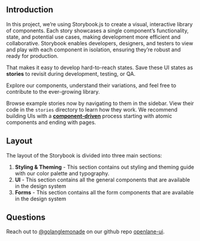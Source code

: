 
<Meta title="Design System/Introduction" />

<Unstyled>
  <PageHeading eyebrow="Openlane" heading="Storybook" />
</Unstyled>

## Introduction

In this project, we’re using Storybook.js to create a visual, interactive library of components.
Each story showcases a single component’s functionality, state, and potential use cases, making development more efficient and collaborative.
Storybook enables developers, designers, and testers to view and play with each component in isolation, ensuring they’re robust and ready for production.

That makes it easy to develop hard-to-reach states. Save these UI states as **stories** to revisit during development, testing, or QA.

Explore our components, understand their variations, and feel free to contribute to the ever-growing library.

Browse example stories now by navigating to them in the sidebar.
View their code in the `stories` directory to learn how they work.
We recommend building UIs with a [**component-driven**](https://componentdriven.org) process starting with atomic components and ending with pages.

## Layout

The layout of the Storybook is divided into three main sections:

1. **Styling & Theming** - This section contains out styling and theming guide with our color palette and typography.
1. **UI** - This section contains all the general components that are available in the design system
1. **Forms** - This section contains all the form components that are available in the design system

## Questions

Reach out to [@golanglemonade](https://github.com/golanglemonade) on our github repo [openlane-ui](https://github.com/theopenlane/openlane-ui).
